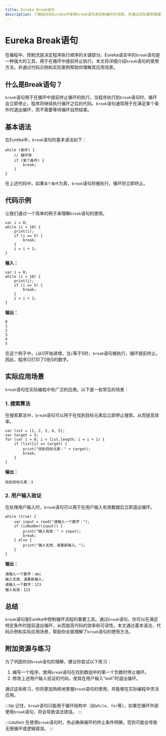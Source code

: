 ```yaml
---
title: Eureka Break语句
description: 了解如何在Eureka中使用break语句来控制循环的流程，并通过实际案例掌握其应用场景。
---
```


# Eureka Break语句

在编程中，控制流是决定程序执行顺序的关键部分。Eureka语言中的`break`语句是一种强大的工具，用于在循环中提前终止执行。本文将详细介绍`break`语句的使用方法，并通过代码示例和实际案例帮助你理解其应用场景。

## 什么是Break语句？

`break`语句用于在循环中提前终止循环的执行。当程序执行到`break`语句时，循环会立即停止，程序将继续执行循环之后的代码。`break`语句通常用于在满足某个条件时退出循环，而不需要等待循环自然结束。

## 基本语法

在Eureka中，`break`语句的基本语法如下：

```eureka
while (条件) {
    // 循环体
    if (某个条件) {
        break;
    }
}
```

在上述代码中，如果`某个条件`为真，`break`语句将被执行，循环将立即终止。

## 代码示例

让我们通过一个简单的例子来理解`break`语句的使用。

```eureka
var i = 0;
while (i < 10) {
    print(i);
    if (i == 5) {
        break;
    }
    i = i + 1;
}
```

**输入：**
```eureka
var i = 0;
while (i < 10) {
    print(i);
    if (i == 5) {
        break;
    }
    i = i + 1;
}
```

**输出：**
```
0
1
2
3
4
5
```

在这个例子中，`i`从0开始递增，当`i`等于5时，`break`语句被执行，循环提前终止。因此，程序只打印了0到5的数字。

## 实际应用场景

`break`语句在实际编程中有广泛的应用。以下是一些常见的场景：

### 1. 搜索算法

在搜索算法中，`break`语句可以用于在找到目标元素后立即停止搜索，从而提高效率。

```eureka
var list = [1, 2, 3, 4, 5];
var target = 3;
for (var i = 0; i < list.length; i = i + 1) {
    if (list[i] == target) {
        print("找到目标元素：" + target);
        break;
    }
}
```

**输出：**
```
找到目标元素：3
```

### 2. 用户输入验证

在处理用户输入时，`break`语句可以用于在用户输入有效数据后立即退出循环。

```eureka
while (true) {
    var input = read("请输入一个数字：");
    if (isNumber(input)) {
        print("输入有效：" + input);
        break;
    } else {
        print("输入无效，请重新输入。");
    }
}
```

**输出：**
```
请输入一个数字：abc
输入无效，请重新输入。
请输入一个数字：123
输入有效：123
```

## 总结

`break`语句是Eureka中控制循环流程的重要工具。通过`break`语句，你可以在满足特定条件时提前退出循环，从而提高代码的效率和可读性。本文通过基本语法、代码示例和实际应用场景，帮助你全面理解了`break`语句的使用方法。

## 附加资源与练习

为了巩固你对`break`语句的理解，建议你尝试以下练习：

1. 编写一个程序，使用`break`语句在找到数组中的第一个负数时停止循环。
2. 修改上述用户输入验证的代码，使其在用户输入"exit"时退出循环。

通过这些练习，你将更加熟练地掌握`break`语句的使用，并能够在实际编程中灵活应用。

:::tip
记住，`break`语句只能用于循环结构中（如`while`、`for`等）。如果在循环外部使用`break`语句，将会导致语法错误。
:::

:::caution
在使用`break`语句时，务必确保循环的终止条件明确，否则可能会导致无限循环或逻辑错误。
:::